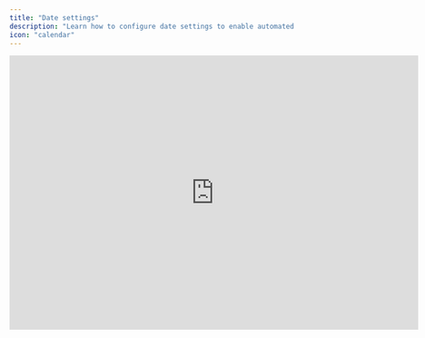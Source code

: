 ```yaml
---
title: "Date settings"
description: "Learn how to configure date settings to enable automated rolling forecasts and maximize your Francis experience."
icon: "calendar"
---
```


<iframe width="720" height="483" src="https://www.loom.com/embed/7f968ed834cc43809bc1354b80c24a49?sid=85f4ff12-8b5d-4fb0-b3d6-6fcf8fde5748" frameborder="0" webkitallowfullscreen mozallowfullscreen allowfullscreen />

## Overview

Date settings are fundamental to unlocking Francis's powerful features. When configured correctly, these settings enable essential functionalities like [rolling forecasting](/documentation/version-control/version-control) and [variance analysis](/documentation/variance-analysis/three-column-report). We recommend familiarizing yourself with these settings before building your models to ensure optimal results.

## Core Settings

### Timeline

The timeline determines the specific months visible in your model. While it doesn't affect your calculations or formulas, it lets you focus on the exact date range needed for your analysis.

<Tip>
When preparing your start-of-year budget, include several months from the previous financial year. This gives you valuable context from historical actuals to inform your planning decisions.
</Tip>

### Forecast Start

The Forecast Start marks the transition point between historical data and future projections, appearing as a purple vertical line throughout your model. This date serves as the crucial divider: all months before it represent actual data, while months after it show your forecast.

When you update the Forecast Start, two key changes occur:

1. Previously forecasted months are updated with actual data
2. Your forecast formulas automatically recalculate to incorporate new actuals

Note that budgets function as specialized forecasts that begin at the start of your fiscal year. The Forecast Start setting helps distinguish between rolling forecasts and budgets. Consider implementing a clear naming convention to easily differentiate between these two types of projections.

<Tip>
Before adjusting the Forecast Start, create a snapshot of your model using the versions feature. This preserves your previous forecasts for future reference in charts and reports.
</Tip>

### Last Close

The Last Close indicates your most recently completed accounting period and appears as an orange line in your model. This date must be either equal to or later than your Forecast Start, and it defines which actual data is available since your Forecast Start. Updating the Last Close won't affect your forecasts but enables powerful comparative analysis.

After updating the Last Close, you can access two key analysis features:

1. Use the follow-up and compare tools for detailed [BVA (Budget Variance Analysis)](/documentation/variance-analysis/month-by-month) within your model
2. Generate comprehensive [variance reports](/documentation/variance-analysis/three-column-report) comparing actuals against budget

<Tip>
Align your Last Close updates with your monthly closing process to ensure your variance analysis always reflects the most current data.
</Tip></fileContent>
</invoke>